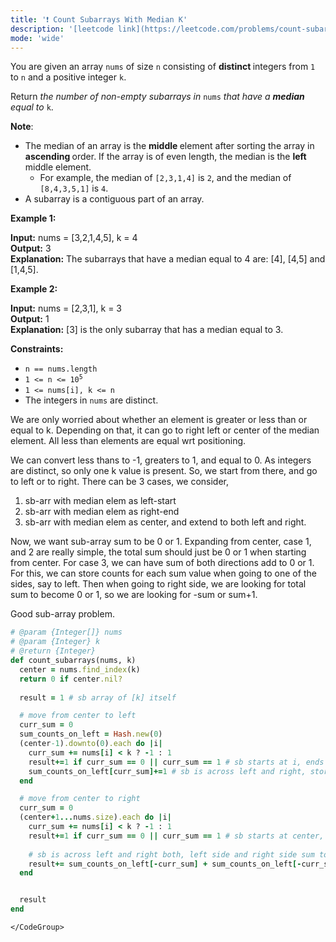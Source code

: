 ```yaml
---
title: '❗️ Count Subarrays With Median K'
description: '[leetcode link](https://leetcode.com/problems/count-subarrays-with-median-k/description/)'
mode: 'wide'
---
```

<Tabs>
  <Tab title="Question" icon="circle-question" iconType="regular">
    <Card>
      <p>You are given an array <code>nums</code> of size <code>n</code> consisting of <strong>distinct </strong>integers from <code>1</code> to <code>n</code> and a positive integer <code>k</code>.</p>  <p>Return <em>the number of non-empty subarrays in </em><code>nums</code><em> that have a <strong>median</strong> equal to </em><code>k</code>.</p>  <p><strong>Note</strong>:</p>  <ul>  <li>The median of an array is the <strong>middle </strong>element after sorting the array in <strong>ascending </strong>order. If the array is of even length, the median is the <strong>left </strong>middle element.   <ul>   <li>For example, the median of <code>[2,3,1,4]</code> is <code>2</code>, and the median of <code>[8,4,3,5,1]</code> is <code>4</code>.</li>  </ul>  </li>  <li>A subarray is a contiguous part of an array.</li> </ul>   <p><strong class="example">Example 1:</strong></p>   <strong>Input:</strong> nums = [3,2,1,4,5], k = 4 <br/> <strong>Output:</strong> 3 <br/> <strong>Explanation:</strong> The subarrays that have a median equal to 4 are: [4], [4,5] and [1,4,5].   <p><strong class="example">Example 2:</strong></p>   <strong>Input:</strong> nums = [2,3,1], k = 3 <br/> <strong>Output:</strong> 1 <br/> <strong>Explanation:</strong> [3] is the only subarray that has a median equal to 3.    <p><strong>Constraints:</strong></p>  <ul>  <li><code>n == nums.length</code></li>  <li><code>1 &lt;= n &lt;= 10<sup>5</sup></code></li>  <li><code>1 &lt;= nums[i], k &lt;= n</code></li>  <li>The integers in <code>nums</code> are distinct.</li> </ul> 
    </Card>
  </Tab>
  <Tab title="Solution" icon="lightbulb" iconType="regular" >
    <Card>
      We are only worried about whether an element is greater or less than or equal to k. Depending on that, it can go to right left or center of the median element. All less than elements are equal wrt positioning. 

We can convert less thans to -1, greaters to 1, and equal to 0. 
As integers are distinct, so only one k value is present. So, we start from there, and go to left or to right. 
There can be 3 cases, we consider, 
1. sb-arr with median elem as left-start
2. sb-arr with median elem as right-end
3. sb-arr with median elem as center, and extend to both left and right.

Now, we want sub-array sum to be 0 or 1. Expanding from center, case 1, and 2 are really simple, the total sum should just be 0 or 1 when starting from center. For case 3, we can have sum of both directions add to 0 or 1. For this, we can store counts for each sum value when going to one of the sides, say to left. Then when going to right side, we are looking for total sum to become 0 or 1, so we are looking for -sum or sum+1.

Good sub-array problem.
    </Card>
  <Expandable title="code">
    <CodeGroup dropdown>
```ruby title="Count Subarrays With Median K" lines
# @param {Integer[]} nums
# @param {Integer} k
# @return {Integer}
def count_subarrays(nums, k)
  center = nums.find_index(k)
  return 0 if center.nil?
  
  result = 1 # sb array of [k] itself

  # move from center to left
  curr_sum = 0
  sum_counts_on_left = Hash.new(0)
  (center-1).downto(0).each do |i|
    curr_sum += nums[i] < k ? -1 : 1
    result+=1 if curr_sum == 0 || curr_sum == 1 # sb starts at i, ends at center
    sum_counts_on_left[curr_sum]+=1 # sb is across left and right, store for further calc
  end

  # move from center to right
  curr_sum = 0
  (center+1...nums.size).each do |i|
    curr_sum += nums[i] < k ? -1 : 1
    result+=1 if curr_sum == 0 || curr_sum == 1 # sb starts at center, ends at i
    
    # sb is across left and right both, left side and right side sum to 0 or to 1
    result+= sum_counts_on_left[-curr_sum] + sum_counts_on_left[-curr_sum+1]
  end


  result
end
```
    </CodeGroup>
  </Expandable>
  </Tab>
</Tabs>